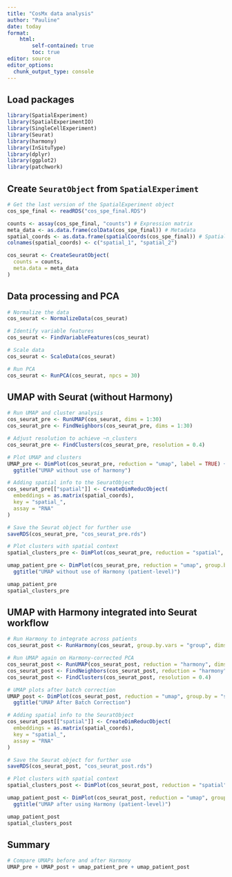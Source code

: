 ```yaml
---
title: "CosMx data analysis"
author: "Pauline"
date: today
format: 
    html:
        self-contained: true
        toc: true
editor: source
editor_options: 
  chunk_output_type: console
---
```


## Load packages

```r

library(SpatialExperiment)
library(SpatialExperimentIO)
library(SingleCellExperiment)
library(Seurat)
library(harmony)
library(InSituType)
library(dplyr)
library(ggplot2)
library(patchwork)

```

## Create `SeuratObject` from `SpatialExperiment`

```r

# Get the last version of the SpatialExperiment object
cos_spe_final <- readRDS("cos_spe_final.RDS")

counts <- assay(cos_spe_final, "counts") # Expression matrix
meta_data <- as.data.frame(colData(cos_spe_final)) # Metadata
spatial_coords <- as.data.frame(spatialCoords(cos_spe_final)) # Spatial coordinates
colnames(spatial_coords) <- c("spatial_1", "spatial_2")

cos_seurat <- CreateSeuratObject(
  counts = counts,     
  meta.data = meta_data    
)

```

## Data processing and PCA

```r

# Normalize the data
cos_seurat <- NormalizeData(cos_seurat)

# Identify variable features
cos_seurat <- FindVariableFeatures(cos_seurat)

# Scale data
cos_seurat <- ScaleData(cos_seurat)

# Run PCA
cos_seurat <- RunPCA(cos_seurat, npcs = 30)

```

## UMAP with Seurat (without Harmony)

```r

# Run UMAP and cluster analysis
cos_seurat_pre <- RunUMAP(cos_seurat, dims = 1:30)
cos_seurat_pre <- FindNeighbors(cos_seurat_pre, dims = 1:30)

# Adjust resolution to achieve ~n_clusters
cos_seurat_pre <- FindClusters(cos_seurat_pre, resolution = 0.4) 

# Plot UMAP and clusters
UMAP_pre <- DimPlot(cos_seurat_pre, reduction = "umap", label = TRUE) +
  ggtitle("UMAP without use of harmony")

# Adding spatial info to the SeuratObject
cos_seurat_pre[["spatial"]] <- CreateDimReducObject(
  embeddings = as.matrix(spatial_coords),
  key = "spatial_",
  assay = "RNA"
)

# Save the Seurat object for further use
saveRDS(cos_seurat_pre, "cos_seurat_pre.rds")

# Plot clusters with spatial context
spatial_clusters_pre <- DimPlot(cos_seurat_pre, reduction = "spatial", label = FALSE)

umap_patient_pre <- DimPlot(cos_seurat_pre, reduction = "umap", group.by = "group") + 
  ggtitle("UMAP without use of Harmony (patient-level)")

umap_patient_pre
spatial_clusters_pre

```

## UMAP with Harmony integrated into Seurat workflow

```r

# Run Harmony to integrate across patients
cos_seurat_post <- RunHarmony(cos_seurat, group.by.vars = "group", dims.use = 1:30)

# Run UMAP again on Harmony-corrected PCA
cos_seurat_post <- RunUMAP(cos_seurat_post, reduction = "harmony", dims = 1:30)
cos_seurat_post <- FindNeighbors(cos_seurat_post, reduction = "harmony", dims = 1:30)
cos_seurat_post <- FindClusters(cos_seurat_post, resolution = 0.4)

# UMAP plots after batch correction
UMAP_post <- DimPlot(cos_seurat_post, reduction = "umap", group.by = "seurat_clusters") + 
  ggtitle("UMAP After Batch Correction")

# Adding spatial info to the SeuratObject
cos_seurat_post[["spatial"]] <- CreateDimReducObject(
  embeddings = as.matrix(spatial_coords),
  key = "spatial_",
  assay = "RNA"
)

# Save the Seurat object for further use
saveRDS(cos_seurat_post, "cos_seurat_post.rds")

# Plot clusters with spatial context
spatial_clusters_post <- DimPlot(cos_seurat_post, reduction = "spatial", label = FALSE)

umap_patient_post <- DimPlot(cos_seurat_post, reduction = "umap", group.by = "group") + 
  ggtitle("UMAP after using Harmony (patient-level)")

umap_patient_post
spatial_clusters_post

```

## Summary

```r

# Compare UMAPs before and after Harmony
UMAP_pre + UMAP_post + umap_patient_pre + umap_patient_post

```

